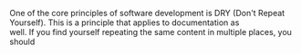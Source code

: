 One of the core principles of software development is DRY (Don't Repeat\
Yourself). This is a principle that applies to documentation as\
well. If you find yourself repeating the same content in multiple places, you\
should